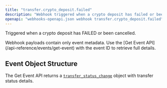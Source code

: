 ```yaml
---
title: "transfer.crypto_deposit.failed"
description: "Webhook triggered when a crypto deposit has failed or been cancelled"
openapi: "webhooks-openapi.json webhook transfer.crypto_deposit.failed"
---
```


Triggered when a crypto deposit has FAILED or been cancelled.

<Note>
Webhook payloads contain only event metadata. Use the [Get Event API](/api-reference/events/get-event) with the event ID to retrieve full details.
</Note>

## Event Object Structure

The Get Event API returns a [`transfer_status_change`](/api-reference/events/transfer-status-change-object) object with transfer status details.

